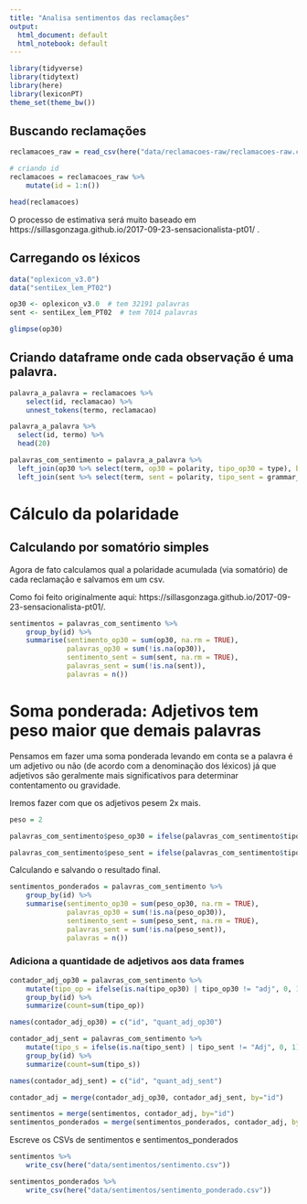```yaml
---
title: "Analisa sentimentos das reclamações"
output:
  html_document: default
  html_notebook: default
---
```


```r
library(tidyverse)
library(tidytext)
library(here)
library(lexiconPT)
theme_set(theme_bw())
```

## Buscando reclamações

```r
reclamacoes_raw = read_csv(here("data/reclamacoes-raw/reclamacoes-raw.csv"))

# criando id
reclamacoes = reclamacoes_raw %>% 
    mutate(id = 1:n())

head(reclamacoes)
```

O processo de estimativa será muito baseado em https://sillasgonzaga.github.io/2017-09-23-sensacionalista-pt01/ . 

## Carregando os léxicos

```r
data("oplexicon_v3.0")
data("sentiLex_lem_PT02")

op30 <- oplexicon_v3.0  # tem 32191 palavras
sent <- sentiLex_lem_PT02  # tem 7014 palavras

glimpse(op30)
```

## Criando dataframe onde cada observação é uma palavra. 

```r
palavra_a_palavra = reclamacoes %>% 
    select(id, reclamacao) %>% 
    unnest_tokens(termo, reclamacao)

palavra_a_palavra %>%
  select(id, termo) %>%
  head(20)

palavras_com_sentimento = palavra_a_palavra %>% 
  left_join(op30 %>% select(term, op30 = polarity, tipo_op30 = type), by = c("termo" = "term")) %>% 
  left_join(sent %>% select(term, sent = polarity, tipo_sent = grammar_category), by = c("termo" = "term")) 
```

# Cálculo da polaridade

## Calculando por somatório simples

Agora de fato calculamos qual a polaridade acumulada (via somatório) de cada reclamação e salvamos em um csv.

Como foi feito originalmente aqui: https://sillasgonzaga.github.io/2017-09-23-sensacionalista-pt01/.

```r
sentimentos = palavras_com_sentimento %>% 
    group_by(id) %>%
    summarise(sentimento_op30 = sum(op30, na.rm = TRUE),
              palavras_op30 = sum(!is.na(op30)),
              sentimento_sent = sum(sent, na.rm = TRUE), 
              palavras_sent = sum(!is.na(sent)), 
              palavras = n())

```

# Soma ponderada: Adjetivos tem peso maior que demais palavras

Pensamos em fazer uma soma ponderada levando em conta se a palavra é um adjetivo ou não (de acordo com a denominação dos léxicos) já que adjetivos são geralmente mais significativos para determinar contentamento ou gravidade.

Iremos fazer com que os adjetivos pesem 2x mais.

```r
peso = 2

palavras_com_sentimento$peso_op30 = ifelse(palavras_com_sentimento$tipo_op30 == "adj", peso * palavras_com_sentimento$op30, palavras_com_sentimento$op30)

palavras_com_sentimento$peso_sent = ifelse(palavras_com_sentimento$tipo_sent == "Adj", peso * palavras_com_sentimento$sent, palavras_com_sentimento$sent)
```

Calculando e salvando o resultado final.

```r
sentimentos_ponderados = palavras_com_sentimento %>% 
    group_by(id) %>%
    summarise(sentimento_op30 = sum(peso_op30, na.rm = TRUE),
              palavras_op30 = sum(!is.na(peso_op30)),
              sentimento_sent = sum(peso_sent, na.rm = TRUE), 
              palavras_sent = sum(!is.na(peso_sent)), 
              palavras = n())
```

###  Adiciona a quantidade de adjetivos aos data frames

```r
contador_adj_op30 = palavras_com_sentimento %>%
    mutate(tipo_op = ifelse(is.na(tipo_op30) | tipo_op30 != "adj", 0, 1)) %>%
    group_by(id) %>%
    summarize(count=sum(tipo_op))

names(contador_adj_op30) = c("id", "quant_adj_op30")

contador_adj_sent = palavras_com_sentimento %>%
    mutate(tipo_s = ifelse(is.na(tipo_sent) | tipo_sent != "Adj", 0, 1)) %>%
    group_by(id) %>%
    summarize(count=sum(tipo_s))

names(contador_adj_sent) = c("id", "quant_adj_sent")

contador_adj = merge(contador_adj_op30, contador_adj_sent, by="id")

sentimentos = merge(sentimentos, contador_adj, by="id")
sentimentos_ponderados = merge(sentimentos_ponderados, contador_adj, by="id")
```

Escreve os CSVs de sentimentos e sentimentos_ponderados

```r
sentimentos %>% 
    write_csv(here("data/sentimentos/sentimento.csv"))

sentimentos_ponderados %>% 
    write_csv(here("data/sentimentos/sentimento_ponderado.csv"))
```